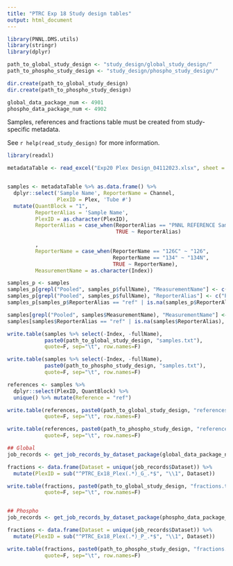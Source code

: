 ---
title: "PTRC Exp 18 Study design tables"
output: html_document
---

```{r setup}
library(PNNL.DMS.utils)
library(stringr)
library(dplyr)
```



```{r}
path_to_global_study_design <- "study_design/global_study_design/"
path_to_phospho_study_design <- "study_design/phospho_study_design/"

dir.create(path_to_global_study_design)
dir.create(path_to_phospho_study_design)

global_data_package_num <- 4901
phospho_data_package_num <- 4902

```


Samples, references and fractions table must be created from study-specific metadata. 

See `r help(read_study_design)` for more information.


```{r samples}
library(readxl)

metadataTable <- read_excel("Exp20 Plex Design_04112023.xlsx", sheet = "Sheet2")


samples <- metadataTable %>% as.data.frame() %>%
  dplyr::select('Sample Name', ReporterName = Channel, 
                PlexID = Plex, 'Tube #')
  mutate(QuantBlock = "1",
         ReporterAlias = 'Sample Name',
         PlexID = as.character(PlexID),
         ReporterAlias = case_when(ReporterAlias == "PNNL REFERENCE Sample" ~ "ref",
                                   TRUE ~ ReporterAlias)
         
         ,
         ReporterName = case_when(ReporterName == "126C" ~ "126",       ## Here we make the channel names match the
                                  ReporterName == "134" ~ "134N",       ## format of the converter_ion conversion table.
                                  TRUE ~ ReporterName),
         MeasurementName = as.character(Index))

samples_p <- samples
samples_p[grepl("Pooled", samples_p$fullName), "MeasurementName"] <- c("Pooled 1", "Pooled 2")
samples_p[grepl("Pooled", samples_p$fullName), "ReporterAlias"] <- c("Pooled 1", "Pooled 2")
samples_p[samples_p$ReporterAlias == "ref" | is.na(samples_p$ReporterAlias), "MeasurementName"] <- NA

samples[grepl("Pooled", samples$MeasurementName), "MeasurementName"] <- NA
samples[samples$ReporterAlias == "ref" | is.na(samples$ReporterAlias), "MeasurementName"] <- NA

write.table(samples %>% select(-Index, -fullName), 
            paste0(path_to_global_study_design, "samples.txt"),
            quote=F, sep="\t", row.names=F)

write.table(samples %>% select(-Index, -fullName), 
            paste0(path_to_phospho_study_design, "samples.txt"),
            quote=F, sep="\t", row.names=F)


```


```{r references}
references <- samples %>%
  dplyr::select(PlexID, QuantBlock) %>%
  unique() %>% mutate(Reference = "ref")

write.table(references, paste0(path_to_global_study_design, "references.txt"),
            quote=F, sep="\t", row.names=F)

write.table(references, paste0(path_to_phospho_study_design, "references.txt"),
            quote=F, sep="\t", row.names=F)

```


```{r fractions}
## Global
job_records <- get_job_records_by_dataset_package(global_data_package_num)

fractions <- data.frame(Dataset = unique(job_records$Dataset)) %>%
  mutate(PlexID = sub("^PTRC_Ex18_Plex(.*)_G_.*$", "\\1", Dataset))

write.table(fractions, paste0(path_to_global_study_design, "fractions.txt"),
            quote=F, sep="\t", row.names=F)


## Phospho
job_records <- get_job_records_by_dataset_package(phospho_data_package_num)

fractions <- data.frame(Dataset = unique(job_records$Dataset)) %>%
  mutate(PlexID = sub("^PTRC_Ex18_Plex(.*)_P_.*$", "\\1", Dataset))

write.table(fractions, paste0(path_to_phospho_study_design, "fractions.txt"),
            quote=F, sep="\t", row.names=F)

```

